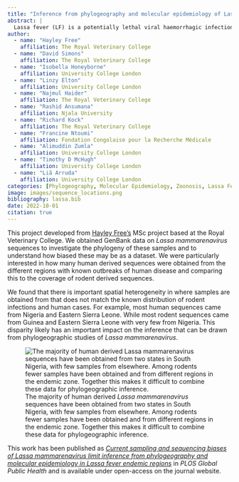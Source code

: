 ```yaml
---
title: "Inference from phylogeography and molecular epidemiology of Lassa virus is limited by sampling and sequencing bias in endemic regions."
abstract: |
  Lassa fever (LF) is a potentially lethal viral haemorrhagic infection of humans caused by *Lassa mammarenavirus* (LASV). It is an important endemic zoonotic disease in West Africa with growing evidence for increasing frequency and sizes of outbreaks. Phylogeographic and molecular epidemiology methods have projected expansion of the Lassa fever endemic zone in the context of future global change. The Natal multimammate mouse (*Mastomys natalensis*) is the predominant LASV reservoir, with few studies investigating the role of other animal species. To explore host sequencing biases, all LASV nucleotide sequences and associated metadata available on GenBank (n = 2,298) were retrieved. Most data originated from Nigeria (54%), Guinea (20%) and Sierra Leone (14%). Data from non-human hosts (n = 703) were limited and only 69 sequences encompassed complete genes. We found a strong positive correlation between the number of confirmed human cases and sequences at the country level (r = 0.93 (95% Confidence Interval = 0.71 - 0.98), *p* < 0.001) but no correlation exists between confirmed cases and the number of available rodent sequences (r = -0.019 (95% C.I. -0.71 - 0.69), *p* = 0.96).  Spatial modelling of sequencing effort highlighted current biases in locations of available sequences, with increased sequencing effort observed in Southern Guinea and Southern Nigeria. Phylogenetic analyses showed geographic clustering of LASV lineages, suggestive of isolated events of human-to-rodent transmission and the emergence of currently circulating strains of LASV from the year 1498 in Nigeria. Overall, the current study highlights significant geographic limitations in LASV surveillance, particularly, in non-human hosts. Further investigation of the non-human reservoir of LASV, alongside expanded surveillance, are required for precise characterisation of the emergence and dispersal of LASV. Accurate surveillance of LASV circulation in non-human hosts is vital to guide early detection and initiation of public health interventions for future Lassa fever outbreaks. 
author: 
  - name: "Hayley Free"
    affiliation: The Royal Veterinary College
  - name: "David Simons"
    affiliation: The Royal Veterinary College
  - name: "Isobella Honeyborne"
    affiliation: University College London
  - name: "Linzy Elton"
    affiliation: University College London
  - name: "Najmul Haider"
    affiliation: The Royal Veterinary College
  - name: "Rashid Ansumana"
    affiliation: Njala University
  - name: "Richard Kock"
    affiliation: The Royal Veterinary College
  - name: "Francine Ntoumi"
    affiliation: Fondation Congolaise pour la Recherche Médicale
  - name: "Alimuddin Zumla"
    affiliation: University College London
  - name: "Timothy D McHugh"
    affiliation: University College London
  - name: "Liã Arruda"
    affiliation: University College London
categories: [Phylogeography, Molecular Epidemiology, Zoonosis, Lassa Fever, West Africa, Published]
image: images/sequence_locations.png
bibliography: lassa.bib
date: 2022-10-01
citation: true
---
```


This project developed from [Hayley Free's](https://orcid.org/0009-0006-0565-9455) MSc project based at the Royal Veterinary College. We obtained GenBank data on *Lassa mammarenavirus* sequences to investigate the phylogeny of these samples and to understand how biased these may be as a dataset. We were particularly interested in how many human derived sequences were obtained from the different regions with known outbreaks of human disease and comparing this to the coverage of rodent derived sequences.

We found that there is important spatial heterogeneity in where samples are obtained from that does not match the known distribution of rodent infections and human cases. For example, most human sequences came from Nigeria and Eastern Sierra Leone. While most rodent sequences came from Guinea and Eastern Sierra Leone with very few from Nigeria. This disparity likely has an important impact on the inference that can be drawn from phylogeographic studies of *Lassa mammarenavirus*.

![The majority of human derived *Lassa mammarenavirus* sequences have been obtained from two states in South Nigeria, with few samples from elsewhere. Among rodents fewer samples have been obtained and from different regions in the endemic zone. Together this makes it difficult to combine these data for phylogeographic inference.](images/sequence_locations.png)

This work has been published as [*Current sampling and sequencing biases of Lassa mammarenavirus limit inference from phylogeography and molecular epidemiology in Lassa fever endemic regions*](https://doi.org/10.1371/journal.pgph.0002159) in *PLOS Global Public Health* and is available under open-access on the journal website.
